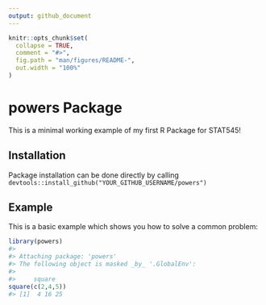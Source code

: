 ```yaml
---
output: github_document
---
```


<!-- README.md is generated from README.Rmd. Please edit that file -->

```r
knitr::opts_chunk$set(
  collapse = TRUE,
  comment = "#>",
  fig.path = "man/figures/README-",
  out.width = "100%"
)
```

# powers Package

This is a minimal working example of my first R Package for STAT545!

## Installation

Package installation can be done directly by calling
`devtools::install_github("YOUR_GITHUB_USERNAME/powers")`

## Example

This is a basic example which shows you how to solve a common problem:




::: {.cell}

```.r
library(powers)
#> 
#> Attaching package: 'powers'
#> The following object is masked _by_ '.GlobalEnv':
#> 
#>     square
square(c(2,4,5))
#> [1]  4 16 25
```
:::
